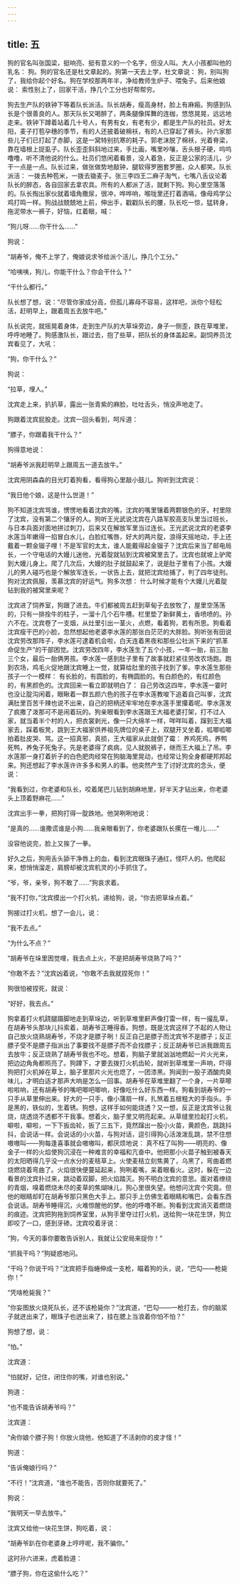 ```yaml
---
---
---
```

title: 五
---



狗的官名叫张国梁，挺响亮、挺有意义的一个名字，但没人叫。大人小孩都叫他的乳名： 狗。狗的官名还是杜文章起的。狗第一天去上学，杜文章说： 狗，别叫狗了，我给你起个好名。狗在学校那两年半，净给教师生炉子、喂兔子。后来他娘说： 索性别上了，回家干活，挣几个工分也好帮帮穷。

狗去生产队的铁钟下等着队长派活。队长胡寿，瘦高身材，脸上有麻瘢。狗感到队长是个很善良的人。那天队长又喝醉了，两条腿像挥舞的连枷，悠悠晃晃，远远地走来。铁钟下蹲着站着几十号人，有男有女，有老有少，都是生产队的社员。好太阳，麦子打苞孕穗的季节，有的人还披着破棉袄，有的人已穿起了裤头。孙六家那些儿子们已打起了赤脚，这是一窝特别抗寒的耗子。郭老沫脱了棉袄，光着脊梁，靠在墙根上捉虱子。队长歪歪斜斜地过来，手比画，嘴里吵嚷，舌头根子硬，呜呜噜噜，听不清他说的什么。社员们悠闲着看景，没人着急，反正是公家的活儿，少干一点是一点。队长过来，做张做势地敲钟，腿软得罗圈套罗圈，众人都笑。队长派活： 一拨去种苞米，一拨去锄麦子。张三李四王二麻子淘气，七嘴八舌议论着队长的醉态，各自回家去拿农具。所有的人都派了活，就剩下狗。狗心里空落落的。队长掏出家伙就着墙角撒尿，很冲，哗哗响，喉咙里还打着酒嗝，像母鸡学公鸡打鸣一样。狗战战兢兢地上前，伸出手，戳戳队长的腰，队长吃一惊，猛转身，拖泥带水一裤子，好恼，红着眼，喊：

“狗儿呀……你干什么……”

狗说：

“胡寿爷，俺不上学了，俺娘说求爷给派个活儿，挣几个工分。”

“哈咦咦，狗儿，你能干什么？你会干什么？”

“干什么都行。”

队长想了想，说：“尽管你家成分高，但孤儿寡母不容易，这样吧，派你个轻松活，赶明早上，跟着周五去放牛吧。”

队长说完，就摇晃着身体，走到生产队的大草垛旁边，身子一侧歪，跌在草堆里，呼呼地睡了。狗感激队长，跟过去，抱了些草，把队长的身体盖起来。副饲养员沈宾看见了，大吼：

“狗，你干什么？”

狗说：

“拉草，埋人。”

沈宾走上来，扒扒草，露出一张青紫的麻脸，吐吐舌头，悄没声地走了。

狗跟着沈宾屁股走。沈宾一回头看到，呵斥道：

“膘子，你跟着我干什么？”

狗得意地说：

“胡寿爷派我赶明早上跟周五一道去放牛。”

沈宾用阴森森的目光盯着狗看，看得狗心里敲小鼓儿。狗听到沈宾说：

“我日他个娘，这是什么世道！”

狗不知道沈宾骂谁，愣愣地看着沈宾的嘴，沈宾的嘴里镶着两颗银色的牙。村里除了沈宾，没有第二个镶牙的人。狗听王光武说沈宾在八路军胶高支队里当过班长，与日本兵面对面地拼过刺刀，后来又在解放军里当过连长。王光武说沈宾的老婆李水莲当年嫩得一掐冒白水儿，白脸红嘴唇，好大的两片腚，浪得天摇地动，手上还戴着一颗金镏子哩！不是军官的太太，谁人能戴得起金镏子？沈宾后来当了邮电局长，一个守电话的大嫚儿迷他，光着腚就钻到沈宾被窝里去了。沈宾也就坡上驴爬到大嫚儿身上。爬了几次后，大嫚的肚子就鼓起来了，说是肚子里有了小孩。大嫚儿的男人碰巧也是个解放军连长，一状告上去，就把沈宾给捕了，判了四年徒刑。狗对沈宾佩服，羡慕沈宾的好运气。狗多次想： 什么时候才能有个大嫚儿光着腚钻到我的被窝里来呢？

沈宾进了饲养室，狗跟了进去。牛们都被周五赶到草甸子去放牧了，屋里空荡荡的，只有一排拴牛的柱子，一溜十几个石牛槽。栏里垫了新鲜黄土，香喷喷的。孙六不在。沈宾卷了一支烟，从灶里引出一茎火，点燃，看着狗，若有所思。狗看着沈宾瘦干巴的小脸，忽然想起他老婆李水莲的那张白茫茫的大胖脸。狗听张有田说沈宾劳改那阵子，李水莲可逮着机会啦，白天连着黑夜和那些公社派下来的“抓革命促生产”的干部困觉。沈宾劳改四年，李水莲生了五个小孩，一年一胎，前三胎三个女，最后一胎俩男孩。李水莲一感到肚子里有了故事就赶紧往劳改农场跑。跑到农场，鸡毛火促地跟沈宾睡上一觉，就算给肚里的孩子找到了爹。李水莲生那些孩子一个一模样： 有长脸的，有圆脸的，有椭圆脸的。有白颜色的，有红颜色的，有黑颜色的。沈宾回来一看立即就明白了： 自己劳改这四年，李水莲一霎时也没让腚沟闲着，眼瞅着一群五颜六色的孩子在李水莲教唆下追着自己叫爹，沈宾满肚里百苦千辣也说不出来，自己的把柄还牢牢地在李水莲手里攥着呢。李水莲发了疯撒了泼那可不是闹着玩的。狗亲眼看到李水莲跟王大福老婆打架，打不过人家，就当着半个村的人，把衣裳剥光，像一只大绵羊一样，咩咩叫着，蹿到王大福家去，踩着板凳，跳到王大福家供养祖先牌位的桌子上，双腿开叉坐着，呱唧呱唧拍着肚皮哭、骂。这一招真邪，真损，王大福家从此就倒了霉： 养鸡死鸡，养鸭死鸭，养兔子死兔子。先是老婆得了疯病，见人就脱裤子，继而王大福上了吊。李水莲那一身打着折子的白色肥肉经常在狗脑海里晃动，也经常让狗全身都硬邦邦起来。狗还想起了李水莲许许多多和男人的事。他突然产生了讨好沈宾的念头，便说：

“我看到过，你老婆和队长，咬着尾巴儿钻到胡麻地里，好半天才钻出来，你老婆头上顶着野麻花……”

沈宾出手一拳，把狗打得一腚跌地。他哭咧咧地说：

“是真的……谁撒谎谁是小狗……我亲眼看到了，你老婆跟队长摞在一堆儿……”

没容他说完，脸上又挨了一拳。

好久之后，狗用舌头舔干净唇上的血，看到沈宾眼珠子通红，怪吓人的。他爬起来，想悄悄溜走，肩膀却被沈宾机灵的小手抓住了。

“爷，爷，亲爷，狗不敢了……”狗哀求着。

“我不打你，”沈宾摸出一个打火机，递给狗，说，“你去把草垛点着。”

狗接过打火机，想了一会儿，说：

“我不去点。”

“为什么不点？”

“胡寿爷在垛里困觉哩，我去点上火，不是把胡寿爷烧熟了吗？”

“你敢不去？”沈宾凶着说，“你敢不去我就捏死你！”

狗很怕被捏死，就说：

“好好，我去点。”

狗拿着打火机跷腿蹑脚地走到草垛边，听到草堆里鼾声像打雷一样，有一撮乱草，在胡寿爷头那块儿抖索着，胡寿爷正睡得香。狗想，既是沈宾这样了不起的人物让自己放火烧熟胡寿爷，不烧才是膘子咧！反正自己是膘子而沈宾爷不是膘子；反正膘子受不是膘子指派出了事要找不是膘子而不会找膘子；反正胡寿爷已派我跟周五去放牛；反正烧熟了胡寿爷我也不吃。想着，狗脑子里就汹汹地燃起一片火光来，把边边角角都照亮了。狗蹲下，才要去拨打火机齿轮，就听到草堆里一声响，吓得狗把打火机掉在草上，脑子里那片火光也熄了，一团漆黑。狗闻到一股子酒酸肉臭味儿，才明白适才那声大响是怎么一回事。胡寿爷在草堆里翻了一个身，一片草嚓啦啦响，还有胡寿爷的嘴吧唧吧唧响，好像吃什么好东西一样。狗看到胡寿爷的一只手从草里伸出来。好大的一只手，像小蒲扇一样，扎煞着五根粗大的手指头。手是黑的，铁似的，生着锈。狗想，这样手如何能烧透？又一想，反正是沈宾爷让我烧，烧透烧不透都不干我事。想着火，脑子里又明亮起来。从草缝里捡起打火机，噼啦，噼啦，一下下扳齿轮，扳了三五下，竟然蹿出一股小火苗，黄颜色，跳跳抖抖，会说话一样。会说话的小火苗，与狗对话，逗引得狗心活泼泼乱跳，禁不住想嗷嗷叫——狗每逢喜事就会嗷嗷叫，都厌烦地说： 真不枉了叫狗——明亮的、像金子一样的火焰使狗沉浸在一种难言的幸福和亢奋中。他把那小火苗子触到被春天的太阳晒得几乎没一点水分的麦秸草上。火使麦秸立刻焦黄了，乌黑了，弯曲着燃烧燃烧着弯曲了。火焰很快便蔓延起来，狗咧着嘴，呆着眼看火。这时，躲在一边看景的沈宾扑过来，跳动着双脚，把火焰踏灭。狗不明白沈宾的意思。面对着缭绕的青烟，嗅着燃烧未尽的麦草的焦煳味儿，狗心里很失望。他想问沈宾个究竟。但他的眼睛却盯在胡寿爷那只黑色大手上。那只手上仿佛生着眼睛和嘴巴，会看东西会说话。胡寿爷睡得沉，火难惊醒他的梦。他的呼噜不断。狗看到沈宾消灭着燃烧的痕迹。沈宾把狗拖到饲养室里，从狗手里夺过打火机，送给狗一块花生饼，狗立即咬了一口，感到牙碜。沈宾咬着牙说：

“狗，今天的事你要敢告诉别人，我就让公安局来捉你！”

“抓我干吗？”狗疑惑地问。

“干吗？你说干吗？”沈宾把手指蜷伸成一支枪，瞄着狗的头，说，“巴勾——枪毙你！”

“凭啥枪毙我？”

“你妄图放火烧死队长，还不该枪毙你？”沈宾道，“巴勾——一枪打去，你的脑浆子就迸出来了，眼珠子也迸出来了，挂在腮上当浪着你怕不怕？”

狗想了想，说：

“怕。”

沈宾道：

“怕就好，记住，闭住你的嘴，对谁也别说。”

狗道：

“也不能告诉胡寿爷吗？”

沈宾道：

“肏你娘个膘子狗！你放火烧他，他知道了不活剥你的皮才怪！”

狗道：

“告诉俺娘行吗？”

“不行！”沈宾道，“谁也不能告，否则你就要死了。”

狗说：

“我明天一早去放牛。”

沈宾又给他一块花生饼，狗吃着，说：

“胡寿爷趴在你老婆身上哼哼呢，我不骗你。”

这时孙六进来，虎着脸道：

“膘子狗，你在这偷什么吃？”